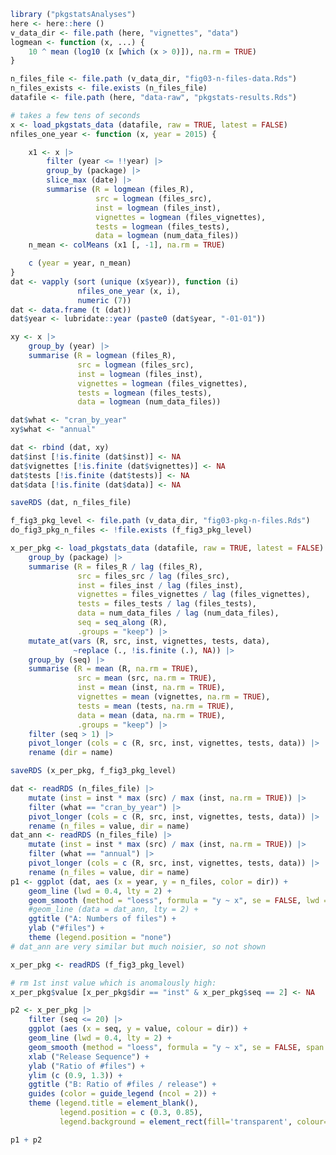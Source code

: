 
```r
library ("pkgstatsAnalyses")
here <- here::here ()
v_data_dir <- file.path (here, "vignettes", "data")
logmean <- function (x, ...) {
    10 ^ mean (log10 (x [which (x > 0)]), na.rm = TRUE)
}

n_files_file <- file.path (v_data_dir, "fig03-n-files-data.Rds")
n_files_exists <- file.exists (n_files_file)
datafile <- file.path (here, "data-raw", "pkgstats-results.Rds")
```

```r
# takes a few tens of seconds
x <- load_pkgstats_data (datafile, raw = TRUE, latest = FALSE)
nfiles_one_year <- function (x, year = 2015) {

    x1 <- x |>
        filter (year <= !!year) |>
        group_by (package) |>
        slice_max (date) |>
        summarise (R = logmean (files_R),
                   src = logmean (files_src),
                   inst = logmean (files_inst),
                   vignettes = logmean (files_vignettes),
                   tests = logmean (files_tests),
                   data = logmean (num_data_files))
    n_mean <- colMeans (x1 [, -1], na.rm = TRUE)

    c (year = year, n_mean)
}
dat <- vapply (sort (unique (x$year)), function (i)
               nfiles_one_year (x, i),
               numeric (7))
dat <- data.frame (t (dat))
dat$year <- lubridate::year (paste0 (dat$year, "-01-01"))

xy <- x |>
    group_by (year) |>
    summarise (R = logmean (files_R),
               src = logmean (files_src),
               inst = logmean (files_inst),
               vignettes = logmean (files_vignettes),
               tests = logmean (files_tests),
               data = logmean (num_data_files))

dat$what <- "cran_by_year"
xy$what <- "annual"

dat <- rbind (dat, xy)
dat$inst [!is.finite (dat$inst)] <- NA
dat$vignettes [!is.finite (dat$vignettes)] <- NA
dat$tests [!is.finite (dat$tests)] <- NA
dat$data [!is.finite (dat$data)] <- NA

saveRDS (dat, n_files_file)
```

```r
f_fig3_pkg_level <- file.path (v_data_dir, "fig03-pkg-n-files.Rds")
do_fig3_pkg_n_files <- !file.exists (f_fig3_pkg_level)
```

```r
x_per_pkg <- load_pkgstats_data (datafile, raw = TRUE, latest = FALSE) |>
    group_by (package) |>
    summarise (R = files_R / lag (files_R),
               src = files_src / lag (files_src),
               inst = files_inst / lag (files_inst),
               vignettes = files_vignettes / lag (files_vignettes),
               tests = files_tests / lag (files_tests),
               data = num_data_files / lag (num_data_files),
               seq = seq_along (R),
               .groups = "keep") |>
    mutate_at(vars (R, src, inst, vignettes, tests, data),
              ~replace (., !is.finite (.), NA)) |>
    group_by (seq) |>
    summarise (R = mean (R, na.rm = TRUE),
               src = mean (src, na.rm = TRUE),
               inst = mean (inst, na.rm = TRUE),
               vignettes = mean (vignettes, na.rm = TRUE),
               tests = mean (tests, na.rm = TRUE),
               data = mean (data, na.rm = TRUE),
               .groups = "keep") |>
    filter (seq > 1) |>
    pivot_longer (cols = c (R, src, inst, vignettes, tests, data)) |>
    rename (dir = name)

saveRDS (x_per_pkg, f_fig3_pkg_level)
```


```r
dat <- readRDS (n_files_file) |>
    mutate (inst = inst * max (src) / max (inst, na.rm = TRUE)) |>
    filter (what == "cran_by_year") |>
    pivot_longer (cols = c (R, src, inst, vignettes, tests, data)) |>
    rename (n_files = value, dir = name)
dat_ann <- readRDS (n_files_file) |>
    mutate (inst = inst * max (src) / max (inst, na.rm = TRUE)) |>
    filter (what == "annual") |>
    pivot_longer (cols = c (R, src, inst, vignettes, tests, data)) |>
    rename (n_files = value, dir = name)
p1 <- ggplot (dat, aes (x = year, y = n_files, color = dir)) +
    geom_line (lwd = 0.4, lty = 2) +
    geom_smooth (method = "loess", formula = "y ~ x", se = FALSE, lwd = 0.5) +
    #geom_line (data = dat_ann, lty = 2) +
    ggtitle ("A: Numbers of files") +
    ylab ("#files") +
    theme (legend.position = "none")
# dat_ann are very similar but much noisier, so not shown
```

```r
x_per_pkg <- readRDS (f_fig3_pkg_level)

# rm 1st inst value which is anomalously high:
x_per_pkg$value [x_per_pkg$dir == "inst" & x_per_pkg$seq == 2] <- NA

p2 <- x_per_pkg |>
    filter (seq <= 20) |>
    ggplot (aes (x = seq, y = value, colour = dir)) +
    geom_line (lwd = 0.4, lty = 2) +
    geom_smooth (method = "loess", formula = "y ~ x", se = FALSE, span = 0.7, lwd = 0.5) +
    xlab ("Release Sequence") +
    ylab ("Ratio of #files") + 
    ylim (c (0.9, 1.3)) +
    ggtitle ("B: Ratio of #files / release") +
    guides (color = guide_legend (ncol = 2)) +
    theme (legend.title = element_blank(),
           legend.position = c (0.3, 0.85),
           legend.background = element_rect(fill='transparent', colour='transparent'))
```

```r
p1 + p2
```
